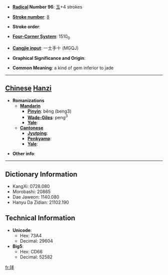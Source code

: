 * '''[[Wiktionary:Chinese radical index| Radical]] Number 96''': [[Wiktionary:Chinese radical index 玉|玉]]+4 strokes

* '''[[Wiktionary:Chinese total strokes index|Stroke number]]''': [[Wiktionary:Chinese total strokes index 8|8]]

* '''Stroke order''': 

* '''[[Wiktionary:Chinese four corner index|Four-Corner System]]''': 1510<sub>0</sub>

* '''[[Wiktionary:Chinese Cangjie index|Cangjie input]]''': 一土手十 (MGQJ)

* '''Graphical Significance and Origin''': 

* '''Common Meaning''': a kind of gem inferior to jade

----

== [[Chinese]] [[Hanzi]] ==

* '''Romanizations'''
** '''[[Mandarin]]'''
*** '''[[Pinyin]]''': běng (beng3)
*** '''[[Wade-Giles]]''': peng<sup>3</sup>
*** '''[[Yale]]''': 
** '''[[Cantonese]]'''
*** '''[[Jyutping]]''':
*** '''[[Penkyamp]]''': 
*** '''[[Yale]]''': 

* '''Other info''': 

----

== Dictionary Information ==

* KangXi: 0728.080
* Morobashi: 20865
* Dae Jaweon: 1140.080
* Hanyu Da Zidian: 21102.190

== Technical Information ==

* '''Unicode''':
** Hex: 73A4
** Decimal: 29604
* '''Big5''':
** Hex: CD66
** Decimal: 52582

[[fr:玤]]